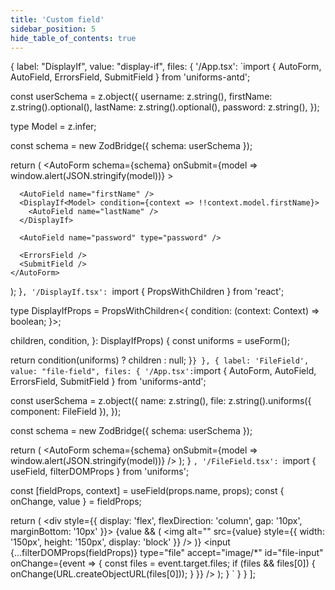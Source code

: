 ```yaml
---
title: 'Custom field'
sidebar_position: 5
hide_table_of_contents: true
---
```



  {
    label: "DisplayIf",
    value: "display-if",
    files: {
      '/App.tsx': `import { AutoForm, AutoField, ErrorsField, SubmitField } from 'uniforms-antd';

const userSchema = z.object({
  username: z.string(),
  firstName: z.string().optional(),
  lastName: z.string().optional(),
  password: z.string(),
});

type Model = z.infer<typeof userSchema>;

const schema = new ZodBridge({ schema: userSchema });

  return (
    <AutoForm
      schema={schema}
      onSubmit={model => window.alert(JSON.stringify(model))}
    >
      <AutoField name="username" />

      <AutoField name="firstName" />
      <DisplayIf<Model> condition={context => !!context.model.firstName}>
        <AutoField name="lastName" />
      </DisplayIf>

      <AutoField name="password" type="password" />

      <ErrorsField />
      <SubmitField />
    </AutoForm>
  );
}`,
      '/DisplayIf.tsx': `import { PropsWithChildren } from 'react';

type DisplayIfProps<Model extends UnknownObject> = PropsWithChildren<{
  condition: (context: Context<Model>) => boolean;
}>;

  children,
  condition,
}: DisplayIfProps<Model>) {
  const uniforms = useForm<Model>();

  return condition(uniforms) ? children : null;
}`
    }
  },
  {
    label: 'FileField',
    value: "file-field",
    files: {
      '/App.tsx': `import { AutoForm, AutoField, ErrorsField, SubmitField } from 'uniforms-antd';

const userSchema = z.object({
  name: z.string(),
  file: z.string().uniforms({ component: FileField }),
});

const schema = new ZodBridge({ schema: userSchema });

  return (
    <AutoForm
      schema={schema}
      onSubmit={model => window.alert(JSON.stringify(model))}
    />
  );
}
`,
      '/FileField.tsx': `import { useField, filterDOMProps } from 'uniforms';

  const [fieldProps, context] = useField(props.name, props);
  const { onChange, value } = fieldProps;

  return (
    <div style={{ display: 'flex', flexDirection: 'column', gap: '10px', marginBottom: '10px' }}>
      {value && (
        <img
          alt=""
          src={value}
          style={{ width: '150px', height: '150px', display: 'block' }}
        />
      )}
      <input
        {...filterDOMProps(fieldProps)}
        type="file"
        accept="image/*"
        id="file-input"
        onChange={event => {
          const files = event.target.files;
          if (files && files[0]) {
            onChange(URL.createObjectURL(files[0]));
          }
        }}
      />
    </div>
  );
}
`
    }
  }
];

<CodeEditorTabs tabs={tabs} />
